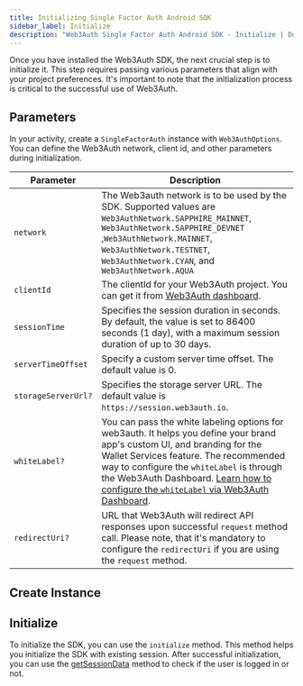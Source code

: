 ```yaml
---
title: Initializing Single Factor Auth Android SDK
sidebar_label: Initialize
description: "Web3Auth Single Factor Auth Android SDK - Initialize | Documentation - Web3Auth"
---
```




Once you have installed the Web3Auth SDK, the next crucial step is to initialize it. This step
requires passing various parameters that align with your project preferences. It's important to note
that the initialization process is critical to the successful use of Web3Auth.

## Parameters

In your activity, create a `SingleFactorAuth` instance with `Web3AuthOptions`. You can define the
Web3Auth network, client id, and other parameters during initialization.

| Parameter           | Description                                                                                                                                                                                                                                                                                                                           |
| ------------------- | ------------------------------------------------------------------------------------------------------------------------------------------------------------------------------------------------------------------------------------------------------------------------------------------------------------------------------------- |
| `network`           | The Web3auth network is to be used by the SDK. Supported values are `Web3AuthNetwork.SAPPHIRE_MAINNET`, `Web3AuthNetwork.SAPPHIRE_DEVNET` ,`Web3AuthNetwork.MAINNET`, `Web3AuthNetwork.TESTNET`, `Web3AuthNetwork.CYAN`, and `Web3AuthNetwork.AQUA`                                                                                   |
| `clientId`          | The clientId for your Web3Auth project. You can get it from [Web3Auth dashboard](https://dashboard.web3auth.io/).                                                                                                                                                                                                                     |
| `sessionTime`       | Specifies the session duration in seconds. By default, the value is set to 86400 seconds (1 day), with a maximum session duration of up to 30 days.                                                                                                                                                                                   |
| `serverTimeOffset`  | Specify a custom server time offset. The default value is 0.                                                                                                                                                                                                                                                                          |
| `storageServerUrl?` | Specifies the storage server URL. The default value is `https://session.web3auth.io`.                                                                                                                                                                                                                                                 |
| `whiteLabel?`       | You can pass the white labeling options for web3auth. It helps you define your brand app's custom UI, and branding for the Wallet Services feature. The recommended way to configure the `whiteLabel` is through the Web3Auth Dashboard. [Learn how to configure the `whiteLabel` via Web3Auth Dashboard](/docs/features/whitelabel). |
| `redirectUri?`      | URL that Web3Auth will redirect API responses upon successful `request` method call. Please note, that it's mandatory to configure the `redirectUri` if you are using the `request` method.                                                                                                                                           |

## Create Instance

<Instantiation />

## Initialize

To initialize the SDK, you can use the `initialize` method. This method helps you initialize the SDK
with existing session. After successful initialization, you can use the
[getSessionData](./usage/#get-session-data) method to check if the user is logged in or not.

<Initialization />
